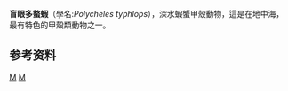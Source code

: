 {{Speciesbox
| taxon = Polycheles typhlops
| image = Polycheles typhlops - Naturmuseum Senckenberg - DSC02135.JPG
| status = LC
| status_system = iucn3.1
| status_ref = <ref name='IUCN'>{{IUCN2010 |assessors=T. Y. Chan |year=2009 |id=185026 |title=Polycheles typhlops |version=3.1 |downloaded=August 25, 2011}}</ref>
| binomial_authority = [[Camill_Heller|C. Heller]], 1862 <ref>{{ITIS |id=97688 |taxon=''Polycheles typhlops'' C. Heller, 1862 |accessdate=October 4, 2010}}</ref>
| synonyms_ref = <ref name="Bohol">{{cite journal |author=Shane T. Ahyong & Tin-Yam Chan |year=2008 |title=Polychelidae from the Bohol and Sulu Seas collected by PANGLAO 2005 (Crustacea: Decapoda: Polychelidae) |journal=[[Raffles_Bulletin_of_Zoology|Raffles Bulletin of Zoology]] |volume=Suppl. 19 |pages=63–70 |url=http://rmbr.nus.edu.sg/rbz/biblio/s19/s19rbz063-070.pdf |format=[[Portable_Document_Format|PDF]] |access-date=2015-10-23 |archive-date=2014-01-23 |archive-url=https://web.archive.org/web/20140123104446/http://rmbr.nus.edu.sg/rbz/biblio/s19/s19rbz063-070.pdf |dead-url=no }}</ref>
| synonyms = 
*''Pentacheles agassizii'' <small>A. Milne-Edwards, 1880</small>
*''Polycheles doderleini'' <small>Riggio, 1885</small>
*''Pentacheles hextii'' <small>Alcock, 1894</small>
*{{nowrap|''Polycheles intermedius'' <small>Balss, 1914</small>}}
}}

'''盲眼多螯蝦'''（學名:''Polycheles typhlops''），深水蝦蟹甲殼動物，這是在地中海，最有特色的甲殼類動物之一。

==参考资料==
{{TaxonIds |itis=97688 |ncbi=512014 |worms=107696 |eol=1024434}}
{{reflist|32em}}
{{Taxonbar}}
[[Category:IUCN红色名录无危物种|M]]
[[Category:十足目|M]]